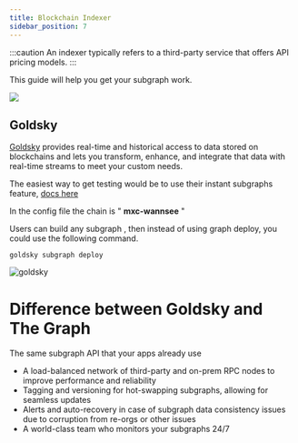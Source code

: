 ```yaml
---
title: Blockchain Indexer
sidebar_position: 7
---
```

:::caution
An indexer typically refers to a third-party service that offers API pricing models.
:::

This guide will help you get your subgraph work.

![](https://youtu.be/yKNxeF4KMsY)

## Goldsky

[Goldsky](https://www.goldsky.com/) provides real-time and historical access to data stored on blockchains and lets you transform, enhance, and integrate that data with real-time streams to meet your custom needs.

The easiest way to get testing would be to use their instant subgraphs feature, [docs here](https://docs.goldsky.com/references/instant-subgraphs-configuration)

In the config file the chain is " **mxc-wannsee** "

Users can build any subgraph , then instead of using graph deploy, you could use the following command.
```
goldsky subgraph deploy 

```

![goldsky](/img/goldsky.jpeg)

# Difference between Goldsky and The Graph

 The same subgraph API that your apps already use
- A load-balanced network of third-party and on-prem RPC nodes to improve performance and reliability
- Tagging and versioning for hot-swapping subgraphs, allowing for seamless updates
- Alerts and auto-recovery in case of subgraph data consistency issues due to corruption from re-orgs or other issues
- A world-class team who monitors your subgraphs 24/7

